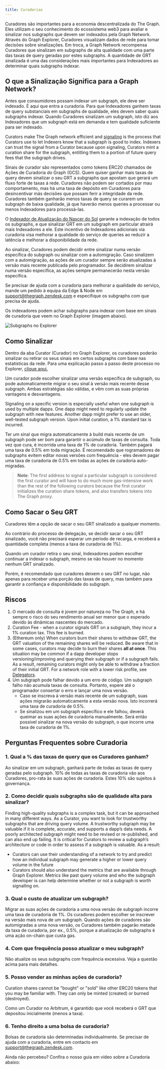 ```yaml
---
title: Curadorias
---
```


Curadores são importantes para a economia descentralizada do The Graph. Eles utilizam o seu conhecimento do ecossistema web3 para avaliar e sinalizar nos subgraphs que devem ser indexados pela Graph Network. Através do Graph Explorer, Curadores visualizam dados de rede para tomar decisões sobre sinalizações. Em troca, a Graph Network recompensa Curadores que sinalizam em subgraphs de alta qualidade com uma parte das taxas de query geradas por estes subgraphs. A quantidade de GRT sinalizada é uma das considerações mais importantes para Indexadores ao determinar quais subgraphs indexar.

## O que a Sinalização Significa para a Graph Network?

Antes que consumidores possam indexar um subgraph, ele deve ser indexado. É aqui que entra a curadoria. Para que Indexadores ganhem taxas de query substanciais em subgraphs de qualidade, eles devem saber quais subgraphs indexar. Quando Curadores sinalizam um subgraph, isto diz aos Indexadores que um subgraph está em demanda e tem qualidade suficiente para ser indexado.

Curators make The Graph network efficient and [signaling](#how-to-signal) is the process that Curators use to let Indexers know that a subgraph is good to index. Indexers can trust the signal from a Curator because upon signaling, Curators mint a curation share for the subgraph, entitling them to a portion of future query fees that the subgraph drives.

Sinais de curador são representados como tokens ERC20 chamados de Ações de Curadoria do Graph (GCS). Quem quiser ganhar mais taxas de query devem sinalizar o seu GRT a subgraphs que apostam que gerará um fluxo forte de taxas á rede. Curadores não podem ser cortados por mau comportamento, mas há uma taxa de depósito em Curadores para desincentivar más decisões que possam ferir a integridade da rede. Curadores também ganharão menos taxas de query se curarem um subgraph de baixa qualidade, já que haverão menos queries a processar ou menos Indexadores para processá-las.

O [Indexador de Atualização do Nascer do Sol](/sunrise/#what-is-the-upgrade-indexer) garante a indexação de todos os subgraphs, e que sinalizar GRT em um subgraph em particular atrairá mais Indexadores a ele. Este incentivo de Indexadores adicionais via curadoria visa melhorar a qualidade do serviço de queries ao reduzir a latência e melhorar a disponibilidade da rede.

Ao sinalizar, Curadores podem decidir entre sinalizar numa versão específica do subgraph ou sinalizar com a automigração. Caso sinalizem com a automigração, as ações de um curador sempre serão atualizadas à versão mais recente publicada pelo programador. Se decidirem sinalizar numa versão específica, as ações sempre permanecerão nesta versão específica.

Se precisar de ajuda com a curadoria para melhorar a qualidade do serviço, mande um pedido à equipa da Edge & Node em support@thegraph.zendesk.com e especifique os subgraphs com que precisa de ajuda.

Os indexadores podem achar subgraphs para indexar com base em sinais de curadoria que veem no Graph Explorer (imagem abaixo).

![Subgraphs no Explorer](/img/explorer-subgraphs.png)

## Como Sinalizar

Dentro da aba Curator (Curador) no Graph Explorer, os curadores poderão sinalizar ou retirar os seus sinais em certos subgraphs com base nas estatísticas da rede. Para uma explicação passo a passo deste processo no Explorer, [clique aqui.](/network/explorer)

Um curador pode escolher sinalizar uma versão específica de subgraph, ou pode automaticamente migrar o seu sinal à versão mais recente desse subgraph. Ambas estratégias são válidas, e vêm com as suas próprias vantagens e desvantagens.

Signaling on a specific version is especially useful when one subgraph is used by multiple dapps. One dapp might need to regularly update the subgraph with new features. Another dapp might prefer to use an older, well-tested subgraph version. Upon initial curation, a 1% standard tax is incurred.

Ter um sinal que migra automaticamente à build mais recente de um subgraph pode ser bom para garantir o acúmulo de taxas de consulta. Toda vez que cura, é incorrida uma taxa de 1% de curadoria. Também pagará uma taxa de 0.5% em toda migração. É recomendado que rogramadores de subgraphs evitem editar novas versões com frequência - eles devem pagar uma taxa de curadoria de 0.5% em todas as ações de curadoria auto-migradas.

> **Note**: The first address to signal a particular subgraph is considered the first curator and will have to do much more gas-intensive work than the rest of the following curators because the first curator initializes the curation share tokens, and also transfers tokens into The Graph proxy.

## Como Sacar o Seu GRT

Curadores têm a opção de sacar o seu GRT sinalizado a qualquer momento.

Ao contrário do processo de delegação, se decidir sacar o seu GRT sinalizado, você não precisará esperar um período de recarga, e receberá a quantidade completa (menos a taxa de curadoria de 1%).

Quando um curador retira o seu sinal, Indexadores podem escolher continuar a indexar o subgraph, mesmo se não houver no momento nenhum GRT sinalizado.

Porém, é recomendado que curadores deixem o seu GRT no lugar, não apenas para receber uma porção das taxas de query, mas também para garantir a confiança e disponibilidade do subgraph.

## Riscos

1. O mercado de consulta é jovem por natureza no The Graph, e há sempre o risco do seu rendimento anual ser menor que o esperado devido às dinâmicas nascentes do mercado.
2. Curation Fee - when a curator signals GRT on a subgraph, they incur a 1% curation tax. This fee is burned.
3. (Ethereum only) When curators burn their shares to withdraw GRT, the GRT valuation of the remaining shares will be reduced. Be aware that in some cases, curators may decide to burn their shares **all at once**. This situation may be common if a dapp developer stops versioning/improving and querying their subgraph or if a subgraph fails. As a result, remaining curators might only be able to withdraw a fraction of their initial GRT. For a network role with a lower risk profile, see [Delegators](/network/delegating).
4. Um subgraph pode falhar devido a um erro de código. Um subgraph falho não acumula taxas de consulta. Portanto, espere até o programador consertar o erro e lançar uma nova versão.
   - Caso se inscreva à versão mais recente de um subgraph, suas ações migrarão automaticamente a esta versão nova. Isto incorrerá uma taxa de curadoria de 0.5%.
   - Se sinalizou em um subgraph específico e ele falhou, deverá queimar as suas ações de curadoria manualmente. Será então possível sinalizar na nova versão do subgraph, o que incorre uma taxa de curadoria de 1%.

## Perguntas Frequentes sobre Curadoria

### 1. Qual a % das taxas de query que os Curadores ganham?

Ao sinalizar em um subgraph, ganhará parte de todas as taxas de query geradas pelo subgraph. 10% de todas as taxas de curadoria vão aos Curadores, pro-rata às suas ações de curadoria. Estes 10% são sujeitos à governança.

### 2. Como decidir quais subgraphs são de qualidade alta para sinalizar?

Finding high-quality subgraphs is a complex task, but it can be approached in many different ways. As a Curator, you want to look for trustworthy subgraphs that are driving query volume. A trustworthy subgraph may be valuable if it is complete, accurate, and supports a dapp’s data needs. A poorly architected subgraph might need to be revised or re-published, and can also end up failing. It is critical for Curators to review a subgraph’s architecture or code in order to assess if a subgraph is valuable. As a result:

- Curators can use their understanding of a network to try and predict how an individual subgraph may generate a higher or lower query volume in the future
- Curators should also understand the metrics that are available through Graph Explorer. Metrics like past query volume and who the subgraph developer is can help determine whether or not a subgraph is worth signalling on.

### 3. Qual o custo de atualizar um subgraph?

Migrar as suas ações de curadoria a uma nova versão de subgraph incorre uma taxa de curadoria de 1%. Os curadores podem escolher se inscrever na versão mais nova de um subgraph. Quando ações de curadores são automigradas a uma nova versão, os Curadores também pagarão metade da taxa de curadoria, por ex., 0.5%, porque a atualização de subgraphs é uma ação on-chain que custa gas.

### 4. Com que frequência posso atualizar o meu subgraph?

Não atualize os seus subgraphs com frequência excessiva. Veja a questão acima para mais detalhes.

### 5. Posso vender as minhas ações de curadoria?

Curation shares cannot be "bought" or "sold" like other ERC20 tokens that you may be familiar with. They can only be minted (created) or burned (destroyed).

Como um Curador no Arbitrum, é garantido que você receberá o GRT que depositou inicialmente (menos a taxa).

### 6. Tenho direito a uma bolsa de curadoria?

Bolsas de curadoria são determinadas individualmente. Se precisar de ajuda com a curadoria, entre em contacto em support@thegraph.zendesk.com.

Ainda não percebeu? Confira o nosso guia em vídeo sobre a Curadoria abaixo:

<VideoEmbed youtube="VytTEcf0dxQ" />
